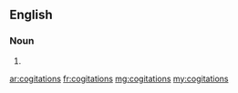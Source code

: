 ==English==

===Noun===
{{head|en|noun plural form}}

# {{plural of|cogitation|lang=en}}

[[ar:cogitations]]
[[fr:cogitations]]
[[mg:cogitations]]
[[my:cogitations]]